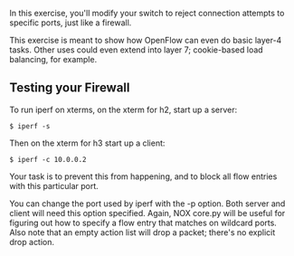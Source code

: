 In this exercise, you'll modify your switch to reject connection attempts to specific ports, just like a firewall.

This exercise is meant to show how OpenFlow can even do basic layer-4 tasks.  Other uses could even extend into layer 7; cookie-based load balancing, for example.

== Testing your Firewall ==

To run iperf on xterms, on the xterm for h2, start up a server:
 $ iperf -s

Then on the xterm for h3 start up a client:
 $ iperf -c 10.0.0.2

Your task is to prevent this from happening, and to block all flow entries with this particular port.

You can change the port used by iperf with the -p option.  Both server and client will need this option specified.  Again, NOX core.py will be useful for figuring out how to specify a flow entry that matches on wildcard ports.  Also note that an empty action list will drop a packet; there's no explicit drop action.
